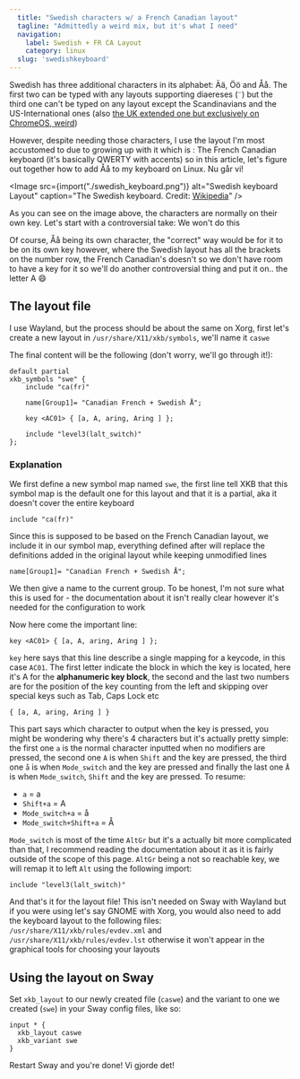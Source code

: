 ```yaml
---
  title: "Swedish characters w/ a French Canadian layout"
  tagline: "Admittedly a weird mix, but it's what I need"
  navigation:
    label: Swedish + FR CA Layout
    category: linux
  slug: 'swedishkeyboard'
---
```


Swedish has three additional characters in its alphabet: Ää, Öö and Åå. The first two can be typed with any layouts supporting diaereses (`¨`) but the third one can't be typed on any layout except the Scandinavians and the US-International ones (also [the UK extended one but exclusively on ChromeOS, weird](https://en.wikipedia.org/wiki/QWERTY#Chrome_OS))

However, despite needing those characters, I use the layout I'm most accustomed to due to growing up with it which is : The French Canadian keyboard (it's basically QWERTY with accents) so in this article, let's figure out together how to add Åå to my keyboard on Linux. Nu går vi!

<Image
  src={import("./swedish_keyboard.png")}
  alt="Swedish keyboard Layout"
  caption="The Swedish keyboard. Credit: [Wikipedia](https://commons.wikimedia.org/wiki/File:KB_Sweden.svg)"
/>

As you can see on the image above, the characters are normally on their own key. Let's start with a controversial take: We won't do this

Of course, Åå being its own character, the "correct" way would be for it to be on its own key however, where the Swedish layout has all the brackets on the number row, the French Canadian's doesn't so we don't have room to have a key for it so we'll do another controversial thing and put it on.. the letter A 😄

## The layout file

I use Wayland, but the process should be about the same on Xorg, first let's create a new layout in `/usr/share/X11/xkb/symbols`, we'll name it `caswe`

The final content will be the following (don't worry, we'll go through it!):

```plaintext
default partial
xkb_symbols "swe" {
    include "ca(fr)"

    name[Group1]= "Canadian French + Swedish Å";

    key <AC01> { [a, A, aring, Aring ] };

    include "level3(lalt_switch)"
};
```

### Explanation

We first define a new symbol map named `swe`, the first line tell XKB that this symbol map is the default one for this layout and that it is a partial, aka it doesn't cover the entire keyboard

`include "ca(fr)"`

Since this is supposed to be based on the French Canadian layout, we include it in our symbol map, everything defined after will replace the definitions added in the original layout while keeping unmodified lines

`name[Group1]= "Canadian French + Swedish Å";`

We then give a name to the current group. To be honest, I'm not sure what this is used for - the documentation about it isn't really clear however it's needed for the configuration to work

Now here come the important line:

`key <AC01> { [a, A, aring, Aring ] };`

`key` here says that this line describe a single mapping for a keycode, in this case `AC01`. The first letter indicate the block in which the key is located, here it's A for the **alphanumeric key block**, the second and the last two numbers are for the position of the key counting from the left and skipping over special keys such as Tab, Caps Lock etc

`{ [a, A, aring, Aring ] }`

This part says which character to output when the key is pressed, you might be wondering why there's 4 characters but it's actually pretty simple: the first one `a` is the normal character inputted when no modifiers are pressed, the second one `A` is when `Shift` and the key are pressed, the third one `å` is when `Mode_switch` and the key are pressed and finally the last one `Å` is when `Mode_switch`, `Shift` and the key are pressed. To resume:

- `a` = a
- `Shift+a` = A
- `Mode_switch+a` = å
- `Mode_switch+Shift+a` = Å

`Mode_switch` is most of the time `AltGr` but it's a actually bit more complicated than that, I recommend reading the documentation about it as it is fairly outside of the scope of this page. `AltGr` being a not so reachable key, we will remap it to left `Alt` using the following import:

`include "level3(lalt_switch)"`

And that's it for the layout file! This isn't needed on Sway with Wayland but if you were using let's say GNOME with Xorg, you would also need to add the keyboard layout to the following files: `/usr/share/X11/xkb/rules/evdev.xml` and `/usr/share/X11/xkb/rules/evdev.lst` otherwise it won't appear in the graphical tools for choosing your layouts

## Using the layout on Sway

Set `xkb_layout` to our newly created file (`caswe`) and the variant to one we created (`swe`) in your Sway config files, like so:

```
input * {
  xkb_layout caswe
  xkb_variant swe
}
```

Restart Sway and you're done! Vi gjorde det!
